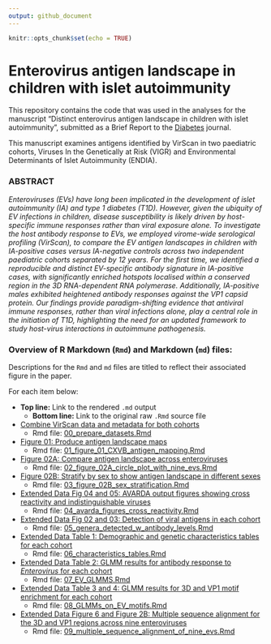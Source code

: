 ```yaml
---
output: github_document
---
```


```r
knitr::opts_chunk$set(echo = TRUE)
```

# Enterovirus antigen landscape in children with islet autoimmunity

This repository contains the code that was used in the analyses for the manuscript "Distinct enterovirus antigen landscape in children with islet autoimmunity", submitted as a Brief Report to the [Diabetes](https://diabetesjournals.org/diabetes) journal.

This manuscript examines antigens identified by VirScan in two paediatric cohorts, Viruses In the Genetically at Risk (VIGR) and Environmental Determinants of Islet Autoimmunity (ENDIA).

### ABSTRACT

<i>
Enteroviruses (EVs) have long been implicated in the development of islet autoimmunity (IA) and type 1 diabetes (T1D). However, given the ubiquity of EV infections in children, disease susceptibility is likely driven by host-specific immune responses rather than viral exposure alone. To investigate the host antibody response to EVs, we employed virome-wide serological profiling (VirScan), to compare the EV antigen landscapes in children with IA-positive cases versus IA-negative controls across two independent paediatric cohorts separated by 12 years. For the first time, we identified a reproducible and distinct EV-specific antibody signature in IA-positive cases, with significantly enriched hotspots localised within a conserved region in the 3D  RNA-dependent RNA polymerase. Additionally, IA-positive males exhibited heightened antibody responses against the VP1 capsid protein. Our findings provide paradigm-shifting evidence that antiviral immune responses, rather than viral infections alone, play a central role in the initiation of T1D, highlighting the need for an updated framework to study host-virus interactions in autoimmune pathogenesis. </i>

### Overview of R Markdown (`Rmd`) and Markdown (`md`) files:

Descriptions for the `Rmd` and `md` files are titled to reflect their associated figure in the paper. 

For each item below:

- **Top line:** Link to the rendered `.md` output
    + **Bottom line:** Link to the original raw `.Rmd` source file
    
-   [Combine VirScan data and metadata for both cohorts](00_prepare_datasets.md)
    + Rmd file: [00_prepare_datasets.Rmd](00_prepare_datasets.Rmd)

-   [Figure 01: Produce antigen landscape maps](01_figure_01_CXVB_antigen_mapping.md)
    + Rmd file: [01_figure_01_CXVB_antigen_mapping.Rmd](01_figure_01_CXVB_antigen_mapping.Rmd)

-   [Figure 02A: Compare antigen landscape across enteroviruses](02_figure_02A_circle_plot_with_nine_evs.md)
    + Rmd file: [02_figure_02A_circle_plot_with_nine_evs.Rmd](02_figure_02A_circle_plot_with_nine_evs.Rmd)
    
-   [Figure 02B: Stratify by sex to show antigen landscape in different sexes](03_figure_02B_sex_stratification.md)
    + Rmd file: [03_figure_02B_sex_stratification.Rmd](03_figure_02B_sex_stratification.Rmd)
    
-   [Extended Data Fig 04 and 05: AVARDA output figures showing cross reactivity and indistinguishable viruses](04_avarda_figures_cross_reactivity.md)
    + Rmd file: [04_avarda_figures_cross_reactivity.Rmd](04_avarda_figures_cross_reactivity.Rmd)
    
-   [Extended Data Fig 02 and 03: Detection of viral antigens in each cohort ](05_genera_detected_w_antibody_levels.md)
    + Rmd file: [05_genera_detected_w_antibody_levels.Rmd](05_genera_detected_w_antibody_levels.Rmd)
    
-   [Extended Data Table 1: Demographic and genetic characteristics tables for each cohort ](06_characteristics_tables.md)
    + Rmd file: [06_characteristics_tables.Rmd](06_characteristics_tables.Rmd)
    
-   [Extended Data Table 2: GLMM results for antibody response to *Enterovirus* for each cohort ](07_EV_GLMMS.md)
    + Rmd file: [07_EV_GLMMS.Rmd](07_EV_GLMMS.Rmd)
    
-   [Extended Data Table 3 and 4: GLMM results for 3D and VP1 motif enrichment for each cohort ](08_GLMMs_on_EV_motifs.md)
    + Rmd file: [08_GLMMs_on_EV_motifs.Rmd](08_GLMMs_on_EV_motifs.Rmd)
    
-   [Extended Data Figure 6 and Figure 2B: Multiple sequence alignment for the 3D and VP1 regions across nine enteroviruses ](09_multiple_sequence_alignment_of_nine_evs.md)
    + Rmd file: [09_multiple_sequence_alignment_of_nine_evs.Rmd](09_multiple_sequence_alignment_of_nine_evs.Rmd)
    
    